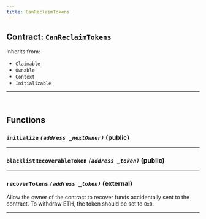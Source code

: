 ```yaml
---
title: CanReclaimTokens
---
```



<DocTag type={DocType.Reference} />

## Contract: `CanReclaimTokens`





Inherits from:

- `Claimable`
- `Ownable`
- `Context`
- `Initializable`


<hr />




<br />

## Functions

### **`initialize`** *`(address _nextOwner)`* (public)







<hr />

### **`blacklistRecoverableToken`** *`(address _token)`* (public)







<hr />

### **`recoverTokens`** *`(address _token)`* (external)



Allow the owner of the contract to recover funds accidentally
sent to the contract. To withdraw ETH, the token should be set to `0x0`.



<hr />


